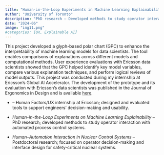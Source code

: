 ```yaml
---
title: "Human-in-the-Loop Experiments in Machine Learning Explainability"
author: "University of Toronto"
description: "PhD research – Developed methods to study operator interaction with automated process control systems. "
date: "2024-06"
image: "img11.png"
#categories: [UX, Explainable AI]
---
```


This project developed a glyph-based polar chart (GPC) to enhance the interpretability of machine learning models for data scientists. The tool enables comparisons of explanations across different models and computational methods. User experience evaluations with Ericsson data scientists showed that the GPC helped identify key model variables, compare various explanation techniques, and perform logical reviews of model outputs. This project was conducted during my internship at Ericsson's Global AI Accelerator. The development of the prototype and its evaluation with Ericsson's data scientists was published in the Journal of Ergonomics in Design and is available [here](https://journals.sagepub.com/doi/abs/10.1177/10648046231166047).

-   -- Human Factors/UX internship at Ericsson; designed and evaluated tools to support engineers' decision-making and usability.

<!-- -->

-   *Human-in-the-Loop Experiments on Machine Learning Explainability* -- PhD research; developed methods to study operator interaction with automated process control systems.

<!-- -->

-   *Human--Automation Interaction in Nuclear Control Systems* -- Postdoctoral research; focused on operator decision-making and interface design for safety-critical nuclear systems.
